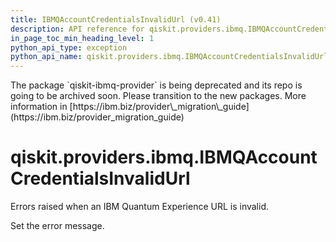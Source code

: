 ```yaml
---
title: IBMQAccountCredentialsInvalidUrl (v0.41)
description: API reference for qiskit.providers.ibmq.IBMQAccountCredentialsInvalidUrl in qiskit v0.41
in_page_toc_min_heading_level: 1
python_api_type: exception
python_api_name: qiskit.providers.ibmq.IBMQAccountCredentialsInvalidUrl
---
```


<Admonition title="Warning" type="caution">
  The package `qiskit-ibmq-provider` is being deprecated and its repo is going to be archived soon. Please transition to the new packages. More information in [https://ibm.biz/provider\_migration\_guide](https://ibm.biz/provider_migration_guide)
</Admonition>

<span id="qiskit-providers-ibmq-ibmqaccountcredentialsinvalidurl" />

# qiskit.providers.ibmq.IBMQAccountCredentialsInvalidUrl

<Class id="qiskit.providers.ibmq.IBMQAccountCredentialsInvalidUrl" isDedicatedPage={true} github="https://github.com/qiskit/qiskit-ibmq-provider/tree/stable/0.20/qiskit/providers/ibmq/exceptions.py" signature="IBMQAccountCredentialsInvalidUrl(*message)" modifiers="exception">
  Errors raised when an IBM Quantum Experience URL is invalid.

  Set the error message.
</Class>

